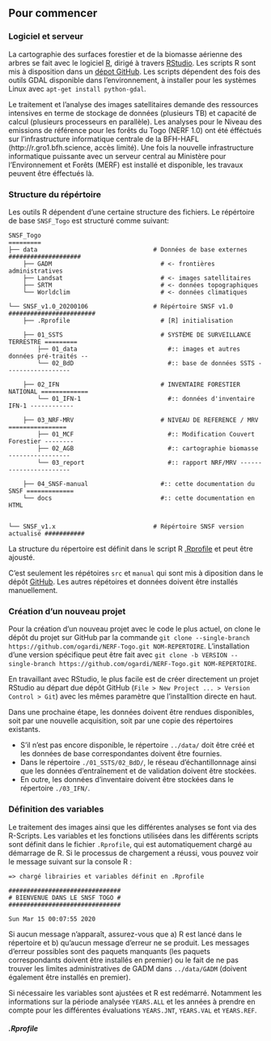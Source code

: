 
## Pour commencer {#SNSF-organisation}

### Logiciel et serveur

La cartographie des surfaces forestier et de la biomasse aérienne des arbres se fait avec le logiciel [R](https://www.r-project.org), dirigé à travers [RStudio](https://rstudio.com). Les scripts R sont mis à disposition dans un [dépot GitHub](https://github.com/ogardi/NERF-Togo). Les scripts dépendent des fois des outils GDAL disponible dans l'environnement, à installer pour les systèmes Linux avec `apt-get install python-gdal`.

Le traitement et l'analyse des images satellitaires demande des ressources intensives en terme de stockage de données (plusieurs TB) et capacité de calcul (plusieurs processeurs en parallèle). Les analyses pour le Niveau des emissions de référence pour les forêts du Togo (NERF 1.0) ont été éfféctués sur l'infrastructure informatique centrale de la BFH-HAFL (http://r.gro1.bfh.science, accès limité). Une fois la nouvelle infrastructure informatique puissante avec un serveur central au Ministère pour l'Environnement et Forêts (MERF) est  installé et disponible, les travaux peuvent être éffectués là. 

### Structure du répértoire

Les outils R dépendent d'une certaine structure des fichiers. Le répértoire de base `SNSF_Togo` est structuré comme suivant: 

```
SNSF_Togo
=========
├── data                                # Données de base externes ####################
    ├── GADM                              # <- frontières administratives
    ├── Landsat                           # <- images satellitaires
    ├── SRTM                              # <- données topographiques
    └── Worldclim                         # <- données climatiques
    
└── SNSF_v1.0_20200106                  # Répértoire SNSF v1.0 ########################
    ├── .Rprofile                         # [R] initialisation
    
    ├── 01_SSTS                           # SYSTÈME DE SURVEILLANCE TERRESTRE =========
        ├── 01_data                         #:: images et autres données pré-traités --
        └── 02_BdD                          #:: base de données SSTS ------------------
        
    ├── 02_IFN                            # INVENTAIRE FORESTIER NATIONAL =============
        └── 01_IFN-1                        #:: données d'inventaire IFN-1 ------------
    
    ├── 03_NRF-MRV                        # NIVEAU DE REFERENCE / MRV  ================
        ├── 01_MCF                          #:: Modification Couvert Forestier --------
        ├── 02_AGB                          #:: cartographie biomasse -----------------
        └── 03_report                       #:: rapport NRF/MRV -----------------------
        
    ├── 04_SNSF-manual                    #:: cette documentation du SNSF =============
    └── docs                              #:: cette documentation en HTML
    
    
└── SNSF_v1.x                           # Répértoire SNSF version actualisé ###########
```
<!-- old structure
```
SNSF_Togo
=========
├── data                                # Données de base externes ####################
    ├── GADM                              # <- frontières administratives
    ├── Landsat                           # <- images satellitaires
    ├── SRTM                              # <- données topographiques
    └── Worldclim                         # <- données climatiques
    
└── SNSF_v1.0_20200106                  # Répértoire SNSF v1.0 ########################
    ├── .Rprofile                         # [R] initialisation
    
    ├── 01_SSTS                           # SYSTÈME DE SURVEILLANCE TERRESTRE =========
        ├── 01_data                         #:: images et autres données pré-traités --
            └── ...
            
        ├── 02_BdD                          #:: base de données SSTS ------------------
             ├── 01_reseau-SSTS               #:: réseau de parcelles SSTS
                 ├── _create-grid.R             # [R] création réseau SSTS    
                 └── ...
             ├── 02_train-plots               #:: parcelles d'entraînement 
                 ├── _create-train-plots.R      # [R] création parcelles d'entraînement                                
                 └── ...             
             └── 03_val-plots                 #:: parcelles de validation
                 ├── _create-val-plots.R        # [R] création parcelles de validation
                 └── ... 
        
    ├── 02_IFN                            # INVENTAIRE FORESTIER NATIONAL =============
        ├── 01_field-data                   # <- données d'inventaire -----------------
        └── ... 
    
    ├── 03_NRF-MRV                        # NIVEAU DE REFERENCE / MRV  ================
        └── 01_MCF                          #:: Modification Couvert Forestier --------
            ├── _01_get-train-points.R        # [R] création des point d'entraînement
            ├── _02_create-FC-maps.R          # [R] calibration des cartes
            ├── _03_clean-FC-maps.R           # [R] nettoyage des cartes
            ├── _04_get-val-points.R          # [R] création des points de validation
            ├── _05_validate-FC-maps.R        # [R] validation des cartes
            ├── _06_FC-maps-accuracy.R        # [R] analyse de la précision des cartes
            ├── _07_analyse-FC-maps.R         # [R] analyse des cartes 
            └── output                        #:: résultats / cartes
                ├── 01_ref-maps                 # => cartes référence
                ├── 02_raw-maps                 # => cartes brutes
                ├── 03_clean-maps               # => cartes nettoyées
                ├── 04_validation               # => résultats validation
                └── 05_results                  # => résultats surfaces
        
        ├── 02_AGB                          #:: cartographie biomasse -----------------
            ├── _1_compile-AGB.R              # [R] évaluer inventaire
            ├── _2_create-AGB-maps.R          # [R] calibration des cartes
            ├── _3_clean-AGB-maps.R           # [R] nettoyage des cartes
            ├── _4_analyze-AGB.R              # [R] analyse des cartes
            └── output                        #:: cartes biomasse
                ├── 01_ref-maps                 # => cartes de référence
                └── 02_results                  # => résultats biomasse
        
        └── report                          #:: rapport NRF/MRV -----------------------
        
    ├── 04_manual                         #:: cette documentation du SNSF =============
    └── docs                              #:: cette documentation en HTML
    
    
└── SNSF_v1.x                           # Répértoire SNSF version actualisé ###########
```
-->

La structure du répertoire est définit dans le script R [.Rprofile](#NRF-set-up.R) et peut être ajousté.

C'est seulement les répétoires `src` et `manual` qui sont mis à diposition dans le dépôt [GitHub](https://github.com/ogardi/NERF-Togo). Les autres répétoires et données doivent être installés manuellement.

### Création d'un nouveau projet

Pour la création d'un nouveau projet avec le code le plus actuel, on clone le dépôt du projet sur GitHub par la commande `git clone --single-branch https://github.com/ogardi/NERF-Togo.git NOM-REPERTOIRE`. L'installation d'une version spécifique peut être fait avec `git clone -b VERSION --single-branch https://github.com/ogardi/NERF-Togo.git NOM-REPERTOIRE`. 

En travaillant avec RStudio, le plus facile est de créer directement un projet RStudio au départ due dépôt GitHub (`File > New Project ... > Version Control > Git`) avec les mêmes paramètre que l'installtion directe en haut.

Dans une prochaine étape, les données doivent être rendues disponibles, soit par une nouvelle acquisition, soit par une copie des répertoires existants.

* S'il n'est pas encore disponible, le répertoire `../data/` doit être créé et les données de base correspondantes doivent être fournies. 
* Dans le répertoire `./01_SSTS/02_BdD/`, le réseau d'échantillonnage ainsi que les données d'entraînement et de validation doivent être stockées.
* En outre, les données d'inventaire doivent être stockées dans le répertoire `./03_IFN/`.


### Définition des variables {#NRF-set-up.R}

Le traitement des images ainsi que les différentes analyses se font via des R-Scripts. Les variables et les fonctions utilisées dans les différents scripts sont définit dans le fichier `.Rprofile`, qui est automatiquement chargé au démarrage de R. Si le processus de chargement a réussi, vous pouvez voir le message suivant sur la console R :

```
=> chargé librairies et variables définit en .Rprofile
  
###############################
# BIENVENUE DANS LE SNSF TOGO #
###############################

Sun Mar 15 00:07:55 2020
```

Si aucun message n'apparaît, assurez-vous que a) R est lancé dans le répertoire et b) qu'aucun message d'erreur ne se produit. Les messages d'erreur possibles sont des paquets manquants (les paquets correspondants doivent être installés en premier) ou le fait de ne pas trouver les limites administratives de GADM dans `../data/GADM` (doivent également être installés en premier).

Si nécessaire les variables sont ajustées et R est redémarré. Notamment les informations sur la période analysée `YEARS.ALL` et les années à prendre en compte pour les différentes évaluations `YEARS.JNT`, `YEARS.VAL` et `YEARS.REF`.

#### *.Rprofile* {-}

```r
```
